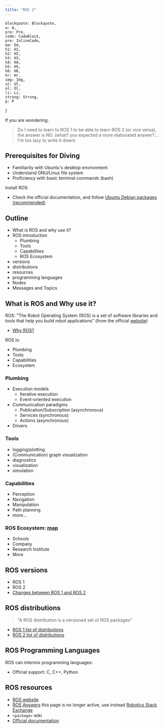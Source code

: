 ```yaml
---
title: "ROS 2"
---
```


    blockquote: Blockquote,
    a: A,
    pre: Pre,
    code: CodeBlock,
    pre: InlineCode,
    em: Em,
    h1: H1,
    h2: H2,
    h3: H3,
    h4: H4,
    h5: H5,
    h6: H6,
    hr: Hr,
    img: Img,
    ul: Ul,
    ol: Ol,
    li: Li,
    strong: Strong,
    p: P
}

If you are wondering:

> Do I need to learn to ROS 1 to be able to learn ROS 2 (or vice versa), the answer is NO. (what? you expected a more elaborated answer?... I'm too lazy to write it down)

## Prerequisites for Diving

- Familiarity with Ubuntu's desktop environment
- Understand GNU/Linux file system
- Proficiency with basic terminal commands (bash)

Install ROS:
- Check the official documentation, and follow [Ubuntu Debian packages (recommended)](https://docs.ros.org/en/humble/Installation/Ubuntu-Install-Debians.html)

## Outline

- What is ROS and why use it?
- ROS introduction
    - Plumbing
    - Tools
    - Capabilities
    - ROS Ecosystem
- versions
- distributions
- resources
- programming languages
- Nodes
- Messages and Topics

## What is ROS and Why use it?

ROS: "The Robot Operating System (ROS) is a set of software libraries and tools that help you build robot applications" (from the official [website](https://www.ros.org/))
- [Why ROS?](https://www.ros.org/blog/why-ros/)

<Drawio
    file="ros.drawio"
    page="1"
    description="A toy example"
/>

ROS is:
- Plumbing
- Tools
- Capabilities
- Ecosystem

### Plumbing

- Execution models
    - Iterative execution
    - Event-oriented execution
- Communication paradigms
    - Publication/Subscription (asynchronous)
    - Services (synchronous)
    - Actions (asynchronous)
- Drivers

### Tools

- logging/plotting
- (Communication) graph visualization
- diagnostics
- visualization
- simulation

### Capabilities

- Perception
- Navigation
- Manipulation
- Path planning
- more...

### ROS Ecosystem: [map](http://metrorobots.com/rosmap.html)

- Schools
- Company
- Research Institute
- More

## ROS versions

- ROS 1
- ROS 2
- [Changes between ROS 1 and ROS 2](https://design.ros2.org/articles/changes.html)

## ROS distributions 

> "A ROS distribution is a versioned set of ROS packages"
- [ROS 1 list of distributions](https://wiki.ros.org/Distributions)
- [ROS 2 list of distributions](https://docs.ros.org/en/humble/Releases.html)

## ROS Programming Languages

ROS can intermix programming languages:
- Official support: C, C++, Python

## ROS resources

- [ROS website](https://www.ros.org/)
- [ROS Answers](https://answers.ros.org/) this page is no longer active, use instead [Robotics Stack Exchange](https://robotics.stackexchange.com/)
- `<package>` wiki
- [Official documentation](https://docs.ros.org/)
